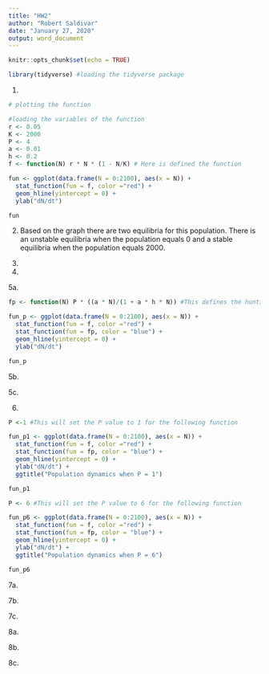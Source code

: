 ```yaml
---
title: "HW2"
author: "Robert Saldivar"
date: "January 27, 2020"
output: word_document
---
```


```r
knitr::opts_chunk$set(echo = TRUE)
```

```r
library(tidyverse) #loading the tidyverse package


```


1.
```r
# plotting the function

#loading the variables of the function
r <- 0.05
K <- 2000
P <- 4
a <- 0.01
h <- 0.2
f <- function(N) r * N * (1 - N/K) # Here is defined the function

fun <- ggplot(data.frame(N = 0:2100), aes(x = N)) +
  stat_function(fun = f, color ="red") +
  geom_hline(yintercept = 0) +
  ylab("dN/dt")

fun
```

2. 
Based on the graph there are two equilibria for this population. There is an unstable equilibria when the population equals 0 and a stable equilibria when the population equals 2000.

3.


4.


5a.
```r

fp <- function(N) P * ((a * N)/(1 + a * h * N)) #This defines the hunting rate

fun_p <- ggplot(data.frame(N = 0:2100), aes(x = N)) +
  stat_function(fun = f, color ="red") +
  stat_function(fun = fp, color = "blue") +
  geom_hline(yintercept = 0) +
  ylab("dN/dt")

fun_p

```

5b.

5c.

6.
```r
P <-1 #This will set the P value to 1 for the following function

fun_p1 <- ggplot(data.frame(N = 0:2100), aes(x = N)) +
  stat_function(fun = f, color ="red") +
  stat_function(fun = fp, color = "blue") +
  geom_hline(yintercept = 0) +
  ylab("dN/dt") +
  ggtitle("Population dynamics when P = 1")

fun_p1

P <- 6 #This will set the P value to 6 for the following function

fun_p6 <- ggplot(data.frame(N = 0:2100), aes(x = N)) +
  stat_function(fun = f, color ="red") +
  stat_function(fun = fp, color = "blue") +
  geom_hline(yintercept = 0) +
  ylab("dN/dt") +
  ggtitle("Population dynamics when P = 6")

fun_p6

```

7a.

7b.

7c.

8a.

8b.

8c.
